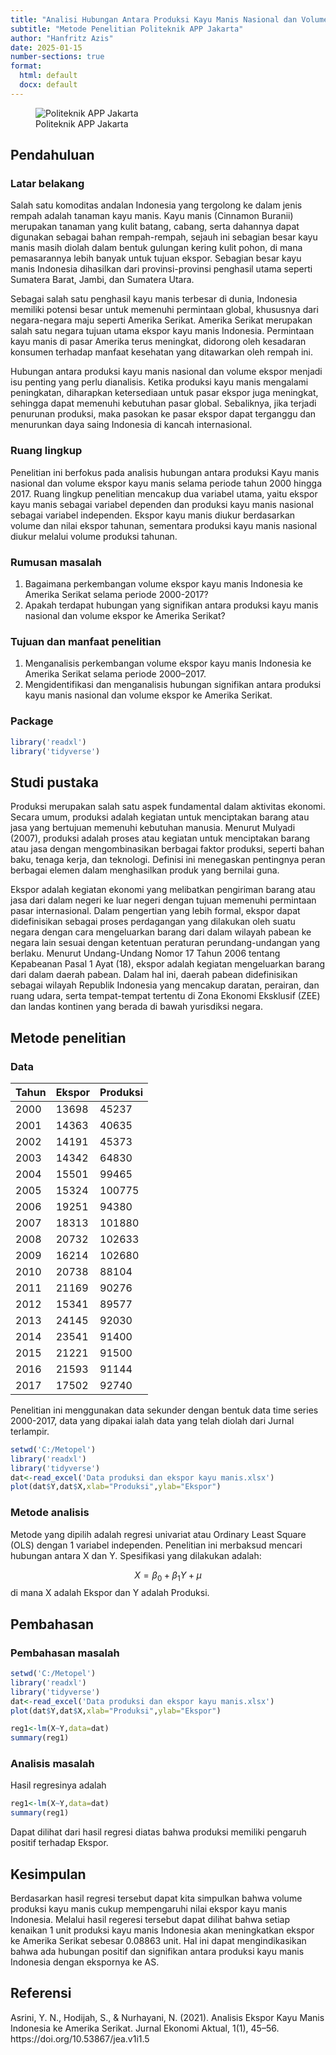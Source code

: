 ---
title: "Analisi Hubungan Antara Produksi Kayu Manis Nasional dan Volume Ekspor ke Amerika Serikat Tahun 2000-2017"
subtitle: "Metode Penelitian Politeknik APP Jakarta"
author: "Hanfritz Azis"
date: 2025-01-15
number-sections: true
format:
  html: default
  docx: default
---

![Politeknik APP Jakarta](poltekapp.jpg)

## Pendahuluan

### Latar belakang

Salah satu komoditas andalan Indonesia yang tergolong ke dalam jenis rempah adalah tanaman kayu manis. Kayu manis (Cinnamon Buranii) merupakan tanaman yang kulit batang, cabang, serta dahannya dapat digunakan sebagai bahan rempah-rempah, sejauh ini sebagian besar kayu manis masih diolah dalam bentuk gulungan kering kulit pohon, di mana pemasarannya lebih banyak untuk tujuan ekspor. Sebagian besar kayu manis Indonesia dihasilkan dari provinsi-provinsi penghasil utama seperti Sumatera Barat, Jambi, dan Sumatera Utara.

Sebagai salah satu penghasil kayu manis terbesar di dunia, Indonesia memiliki potensi besar untuk memenuhi permintaan global, khususnya dari negara-negara maju seperti Amerika Serikat. Amerika Serikat merupakan salah satu negara tujuan utama ekspor kayu manis Indonesia. Permintaan kayu manis di pasar Amerika terus meningkat, didorong oleh kesadaran konsumen terhadap manfaat kesehatan yang ditawarkan oleh rempah ini.

Hubungan antara produksi kayu manis nasional dan volume ekspor menjadi isu penting yang perlu dianalisis. Ketika produksi kayu manis mengalami peningkatan, diharapkan ketersediaan untuk pasar ekspor juga meningkat, sehingga dapat memenuhi kebutuhan pasar global. Sebaliknya, jika terjadi penurunan produksi, maka pasokan ke pasar ekspor dapat terganggu dan menurunkan daya saing Indonesia di kancah internasional.

### Ruang lingkup

Penelitian ini berfokus pada analisis hubungan antara produksi Kayu manis nasional dan volume ekspor kayu manis selama periode tahun 2000 hingga 2017. Ruang lingkup penelitian mencakup dua variabel utama, yaitu ekspor kayu manis sebagai variabel dependen dan produksi kayu manis nasional sebagai variabel independen. Ekspor kayu manis diukur berdasarkan volume dan nilai ekspor tahunan, sementara produksi kayu manis nasional diukur melalui volume produksi tahunan.

### Rumusan masalah

1.  Bagaimana perkembangan volume ekspor kayu manis Indonesia ke Amerika Serikat selama periode 2000-2017?
2.  Apakah terdapat hubungan yang signifikan antara produksi kayu manis nasional dan volume ekspor ke Amerika Serikat?

### Tujuan dan manfaat penelitian

1.  Menganalisis perkembangan volume ekspor kayu manis Indonesia ke Amerika Serikat selama periode 2000–2017.
2.  Mengidentifikasi dan menganalisis hubungan signifikan antara produksi kayu manis nasional dan volume ekspor ke Amerika Serikat.

### Package

```{r}
library('readxl')
library('tidyverse')
```

## Studi pustaka

Produksi merupakan salah satu aspek fundamental dalam aktivitas ekonomi. Secara umum, produksi adalah kegiatan untuk menciptakan barang atau jasa yang bertujuan memenuhi kebutuhan manusia. Menurut Mulyadi (2007), produksi adalah proses atau kegiatan untuk menciptakan barang atau jasa dengan mengombinasikan berbagai faktor produksi, seperti bahan baku, tenaga kerja, dan teknologi. Definisi ini menegaskan pentingnya peran berbagai elemen dalam menghasilkan produk yang bernilai guna.

Ekspor adalah kegiatan ekonomi yang melibatkan pengiriman barang atau jasa dari dalam negeri ke luar negeri dengan tujuan memenuhi permintaan pasar internasional. Dalam pengertian yang lebih formal, ekspor dapat didefinisikan sebagai proses perdagangan yang dilakukan oleh suatu negara dengan cara mengeluarkan barang dari dalam wilayah pabean ke negara lain sesuai dengan ketentuan peraturan perundang-undangan yang berlaku. Menurut Undang-Undang Nomor 17 Tahun 2006 tentang Kepabeanan Pasal 1 Ayat (18), ekspor adalah kegiatan mengeluarkan barang dari dalam daerah pabean. Dalam hal ini, daerah pabean didefinisikan sebagai wilayah Republik Indonesia yang mencakup daratan, perairan, dan ruang udara, serta tempat-tempat tertentu di Zona Ekonomi Eksklusif (ZEE) dan landas kontinen yang berada di bawah yurisdiksi negara.

## Metode penelitian

### Data

| Tahun | Ekspor | Produksi |
|-------|--------|----------|
| 2000  | 13698  | 45237    |
| 2001  | 14363  | 40635    |
| 2002  | 14191  | 45373    |
| 2003  | 14342  | 64830    |
| 2004  | 15501  | 99465    |
| 2005  | 15324  | 100775   |
| 2006  | 19251  | 94380    |
| 2007  | 18313  | 101880   |
| 2008  | 20732  | 102633   |
| 2009  | 16214  | 102680   |
| 2010  | 20738  | 88104    |
| 2011  | 21169  | 90276    |
| 2012  | 15341  | 89577    |
| 2013  | 24145  | 92030    |
| 2014  | 23541  | 91400    |
| 2015  | 21221  | 91500    |
| 2016  | 21593  | 91144    |
| 2017  | 17502  | 92740    |

Penelitian ini menggunakan data sekunder dengan bentuk data time series 2000-2017, data yang dipakai ialah data yang telah diolah dari Jurnal terlampir.

```{r}
setwd('C:/Metopel')
library('readxl')
library('tidyverse')
dat<-read_excel('Data produksi dan ekspor kayu manis.xlsx')
plot(dat$Y,dat$X,xlab="Produksi",ylab="Ekspor")
```

### Metode analisis

Metode yang dipilih adalah regresi univariat atau Ordinary Least Square (OLS) dengan 1 variabel independen. Penelitian ini merbaksud mencari hubungan antara X dan Y. Spesifikasi yang dilakukan adalah:

$$
X=\beta_0 + \beta_1 Y+\mu
$$ di mana X adalah Ekspor dan Y adalah Produksi.

## Pembahasan

### Pembahasan masalah
```{r}
setwd('C:/Metopel')
library('readxl')
library('tidyverse')
dat<-read_excel('Data produksi dan ekspor kayu manis.xlsx')
plot(dat$Y,dat$X,xlab="Produksi",ylab="Ekspor")
```


```{r}
reg1<-lm(X~Y,data=dat)
summary(reg1)
```

### Analisis masalah

Hasil regresinya adalah

```{r}
reg1<-lm(X~Y,data=dat)
summary(reg1)
```

Dapat dilihat dari hasil regresi diatas bahwa produksi memiliki pengaruh positif terhadap Ekspor.

## Kesimpulan

Berdasarkan hasil regresi tersebut dapat kita simpulkan bahwa volume produksi kayu manis cukup mempengaruhi nilai ekspor kayu manis Indonesia. Melalui hasil regeresi tersebut dapat dilihat bahwa setiap kenaikan 1 unit produksi kayu manis Indonesia akan meningkatkan ekspor ke Amerika Serikat sebesar 0.08863 unit. Hal ini dapat mengindikasikan bahwa ada hubungan positif dan signifikan antara produksi kayu manis Indonesia dengan ekspornya ke AS.

## Referensi

Asrini, Y. N., Hodijah, S., & Nurhayani, N. (2021). Analisis Ekspor Kayu Manis Indonesia ke Amerika Serikat. Jurnal Ekonomi Aktual, 1(1), 45–56. https://doi.org/10.53867/jea.v1i1.5
